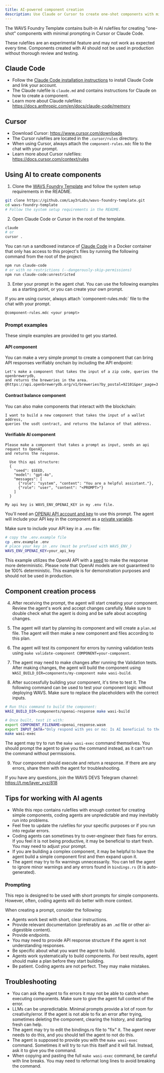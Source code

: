 ```yaml
---
title: AI-powered component creation
description: Use Claude or Cursor to create one-shot components with minimal prompting
---
```

<!--docsignore
docsignore-->

The WAVS Foundry Template contains built-in AI rulefiles for creating "one-shot" components with minimal prompting in Cursor or Claude Code.


These rulefiles are an experimental feature and may not work as expected every time. Components created with AI should not be used in production without thorough review and testing.

## Claude Code

- Follow the [Claude Code installation instructions](https://docs.anthropic.com/en/docs/claude-code/getting-started) to install Claude Code and link your account.
- The Claude rulefile is `claude.md` and contains instructions for Claude on how to create a component.
- Learn more about Claude rulefiles: https://docs.anthropic.com/en/docs/claude-code/memory

## Cursor

- Download Cursor: https://www.cursor.com/downloads
- The Cursor rulefiles are located in the `.cursor/rules` directory.
- When using Cursor, always attach the `component-rules.mdc` file to the chat with your prompt.
- Learn more about Cursor rulefiles: https://docs.cursor.com/context/rules

## Using AI to create components

1. Clone the [WAVS Foundry Template](https://github.com/Lay3rLabs/wavs-foundry-template) and follow the system setup requirements in the README.

```sh
git clone https://github.com/Lay3rLabs/wavs-foundry-template.git
cd wavs-foundry-template
# Follow the system setup requirements in the README.
```

2. Open Claude Code or Cursor in the root of the template.

```sh
claude
# or
cursor .
```

<Callout title="Sandboxed Claude Code" type="info">

You can run a sandboxed instance of [Claude Code](https://docs.anthropic.com/en/docs/agents-and-tools/claude-code/overview) in a Docker container that only has access to this project's files by running the following command from the root of the project:

```bash docci-ignore
npm run claude-code
# or with no restrictions (--dangerously-skip-permissions)
npm run claude-code:unrestricted
```

</Callout>

3. Enter your prompt in the agent chat. You can use the following examples as a starting point, or you can create your own prompt.

<Callout title="Attaching rulefiles" type="warn">
If you are using cursor, always attach `component-rules.mdc` file to the chat with your prompt.

```
@component-rules.mdc <your prompt>
```

</Callout>

### Prompt examples

These simple examples are provided to get you started.

#### API component

You can make a very simple prompt to create a component that can bring API responses verifiably onchain by including the API endpoint:

```
Let's make a component that takes the input of a zip code, queries the openbrewerydb, 
and returns the breweries in the area.
@https://api.openbrewerydb.org/v1/breweries?by_postal=92101&per_page=3
```

#### Contract balance component

You can also make components that interact with the blockchain:

```
I want to build a new component that takes the input of a wallet address,
queries the usdt contract, and returns the balance of that address.
```

#### Verifiable AI component

```
Please make a component that takes a prompt as input, sends an api request to OpenAI,
and returns the response.

  Use this api structure:
  {
    "seed": $SEED,
    "model": "gpt-4o",
    "messages": [
      {"role": "system", "content": "You are a helpful assistant."},
      {"role": "user", "content": "<PROMPT>"}
    ]
  }

My api key is WAVS_ENV_OPENAI_KEY in my .env file.
```

You'll need an [OPENAI API account and key](https://platform.openai.com/login) to use this prompt. The agent will include your API key in the component as a [private variable](./components/variables).

Make sure to include your API key in a `.env` file:

```sh
# copy the .env.example file
cp .env.example .env
# place your key in .env (must be prefixed with WAVS_ENV_)
WAVS_ENV_OPENAI_KEY=your_api_key
```

This example utilizes the OpenAI API with a [seed](https://platform.openai.com/docs/advanced-usage#reproducible-outputs) to make the response more deterministic. Please note that OpenAI models are not guaranteed to be 100% deterministic. This example is for demonstration purposes and should not be used in production.

## Component creation process

4. After receiving the prompt, the agent will start creating your component. Review the agent's work and accept changes carefully. Make sure to double check what the agent is doing and be safe about accepting changes.

5. The agent will start by planning its component and will create a `plan.md` file. The agent will then make a new component and files according to this plan.

6. The agent will test its component for errors by running validation tests using `make validate-component COMPONENT=your-component`.

7. The agent may need to make changes after running the Validation tests. After making changes, the agent will build the component using `WASI_BUILD_DIR=components/my-component make wasi-build`.

8. After successfully building your component, it's time to test it. The following command can be used to test your component logic without deploying WAVS. Make sure to replace the placeholders with the correct inputs.

```sh
# Run this command to build the component:
WASI_BUILD_DIR=components/openai-response make wasi-build

# Once built, test it with:
export COMPONENT_FILENAME=openai_response.wasm
export INPUT_DATA="Only respond with yes or no: Is AI beneficial to the world?"
make wasi-exec
```

The agent may try to run the `make wasi-exec` command themselves. You should prompt the agent to give you the command instead, as it can't run the command without permissions.


9. Your component should execute and return a response. If there are any errors, share them with the agent for troubleshooting.

If you have any questions, join the WAVS DEVS Telegram channel: https://t.me/layer_xyz/818

## Tips for working with AI agents

- While this repo contains rulefiles with enough context for creating simple components, coding agents are unpredictable and may inevitably run into problems.
- Feel free to update the rulefiles for your specific purposes or if you run into regular errors.
- Coding agents can sometimes try to over-engineer their fixes for errors. If you feel it is not being productive, it may be beneficial to start fresh. You may need to adjust your prompt.
- If you are building a complex component, it may be helpful to have the agent build a simple component first and then expand upon it.
- The agent may try to fix warnings unnecessarily. You can tell the agent to ignore minor warnings and any errors found in `bindings.rs` (it is auto-generated).

### Prompting

This repo is designed to be used with short prompts for simple components. However, often, coding agents will do better with more context.

When creating a prompt, consider the following:

- Agents work best with short, clear instructions.
- Provide relevant documentation (preferably as an `.md` file or other ai-digestible content).
- Provide endpoints.
- You may need to provide API response structure if the agent is not understanding responses.
- Be specific about what you want the agent to build.
- Agents work systematically to build components. For best results, agent should make a plan before they start building.
- Be patient. Coding agents are not perfect. They may make mistakes.

## Troubleshooting

- You can ask the agent to fix errors it may not be able to catch when executing components. Make sure to give the agent full context of the error.
- LLMs can be unpredictable. Minimal prompts provide a lot of room for creativity/error. If the agent is not able to fix an error after trying, sometimes deleting the component, clearing the history, and starting fresh can help.
- The agent may try to edit the bindings.rs file to "fix" it. The agent never needs to do this, and you should tell the agent to not do this.
- The agent is supposed to provide you with the `make wasi-exec` command. Sometimes it will try to run this itself and it will fail. Instead, ask it to give you the command.
- When copying and pasting the full `make wasi-exec` command, be careful with line breaks. You may need to reformat long lines to avoid breaking the command.
